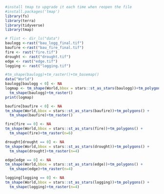 ```r
#install tmap to upgrade it each time when reopen the file
#install.packages('tmap')
library(fs)
library(terra)
library(tidyverse)
library(tmap)
```


```r

# flist <- dir_ls("data")
baulogg <-rast("bau_logg_final.tif") 
baufire <-rast("bau_fire_final.tif")
fire <- rast("fire.tif")
drought <- rast("drought.tif")
edge <- rast("edge.tif")
logging <- rast("logging.tif")
```

```r

#tm_shape(baulogg)+tm_raster()+tm_basemap()
data("World")
baulogg[baulogg < 0] <- NA
logmap <- tm_shape(World,bbox = stars::st_as_stars(baulogg))+tm_polygons() +
  tm_shape(baulogg)+tm_raster()
print(logmap)

```


```r
baufire[baufire < 0] <- NA
tm_shape(World,bbox = stars::st_as_stars(baufire))+tm_polygons() +
  tm_shape(baufire)+tm_raster()
```

```r
fire[fire == 0] <- NA
tm_shape(World,bbox = stars::st_as_stars(fire))+tm_polygons() +
  tm_shape(fire)+tm_raster(n=6)

```

```r
drought[drought == 0] <- NA
tm_shape(World,bbox = stars::st_as_stars(drought))+tm_polygons() +
  tm_shape(drought)+tm_raster(n=4)
```

```r
edge[edge == 0] <- NA
tm_shape(World,bbox = stars::st_as_stars(edge))+tm_polygons() +
  tm_shape(edge)+tm_raster(n=4)
```
```r
logging[logging == 0] <- NA
tm_shape(World,bbox = stars::st_as_stars(logging))+tm_polygons() +
  tm_shape(logging)+tm_raster(n=4)
```


